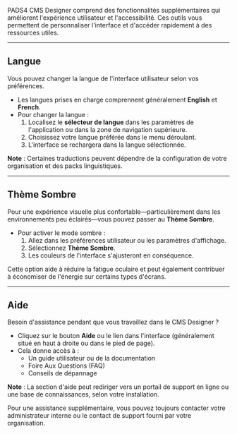 PADS4 CMS Designer comprend des fonctionnalités supplémentaires qui améliorent l'expérience utilisateur et l'accessibilité. Ces outils vous permettent de personnaliser l'interface et d'accéder rapidement à des ressources utiles.

***

## Langue

Vous pouvez changer la langue de l'interface utilisateur selon vos préférences.

* Les langues prises en charge comprennent généralement **English** et **French**.
* Pour changer la langue :
  1. Localisez le **sélecteur de langue** dans les paramètres de l'application ou dans la zone de navigation supérieure.
  2. Choisissez votre langue préférée dans le menu déroulant.
  3. L'interface se rechargera dans la langue sélectionnée.

**Note** : Certaines traductions peuvent dépendre de la configuration de votre organisation et des packs linguistiques.

***

## Thème Sombre

Pour une expérience visuelle plus confortable—particulièrement dans les environnements peu éclairés—vous pouvez passer au **Thème Sombre**.

* Pour activer le mode sombre :
  1. Allez dans les préférences utilisateur ou les paramètres d'affichage.
  2. Sélectionnez **Thème Sombre**.
  3. Les couleurs de l'interface s'ajusteront en conséquence.

Cette option aide à réduire la fatigue oculaire et peut également contribuer à économiser de l'énergie sur certains types d'écrans.

***

## Aide

Besoin d'assistance pendant que vous travaillez dans le CMS Designer ?

* Cliquez sur le bouton **Aide** ou le lien dans l'interface (généralement situé en haut à droite ou dans le pied de page).
* Cela donne accès à :
  * Un guide utilisateur ou de la documentation
  * Foire Aux Questions (FAQ)
  * Conseils de dépannage

**Note** : La section d'aide peut rediriger vers un portail de support en ligne ou une base de connaissances, selon votre installation.

Pour une assistance supplémentaire, vous pouvez toujours contacter votre administrateur interne ou le contact de support fourni par votre organisation.
